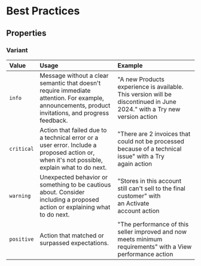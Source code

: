 # Best Practices

## Properties

### Variant

| Value | Usage | Example |
| :--- | :--- | :--- |
| `info` | Message without a clear semantic that doesn't require immediate attention. For example, announcements, product invitations, and progress feedback. | "A new Products experience is available. This version will be discontinued in June 2024." with a Try new version action |
| `critical` | Action that failed due to a technical error or a user error. Include a proposed action or, when it's not possible, explain what to do next. | "There are 2 invoices that could not be processed because of a technical issue" with a Try again action |
| `warning` | Unexpected behavior or something to be cautious about. Consider including a proposed action or explaining what to do next. | "Stores in this account still can't sell to the final customer" with an Activate account action |
| `positive` | Action that matched or surpassed expectations. | "The performance of this seller improved and now meets minimum requirements" with a View performance action |
